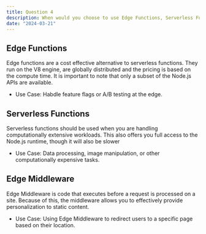 ```yaml
---
title: Question 4
description: When would you choose to use Edge Functions, Serverless Functions, or Edge Middleware with Vercel?
date: "2024-03-21"
---
```

## Edge Functions
Edge functions are a cost effective alternative to serverless functions. They run on the V8 engine, are globally distributed and the pricing is based on the compute time. It is important to note that only a subset of the Node.js APIs are available.
- Use Case: Habdle feature flags or A/B testing at the edge.

## Serverless Functions
Serverless functions should be used when you are handling computationally extensive workloads. This also offers you full access to the Node.js runtime, though it will also be slower 
- Use Case: Data processing, image manipulation, or other computationally expensive tasks.

## Edge Middleware
Edge Middleware is code that executes before a request is processed on a site. Because of this, the middleware allows you to effectively provide personalization to static content. 
- Use Case: Using Edge Middleware to redirect users to a specific page based on their location.
